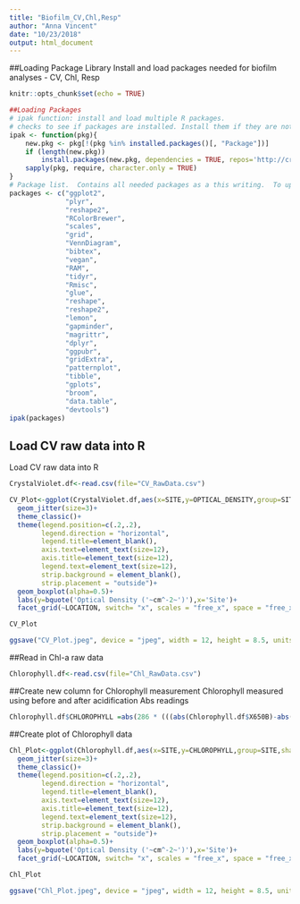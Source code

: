 ```yaml
---
title: "Biofilm_CV,Chl,Resp"
author: "Anna Vincent"
date: "10/23/2018"
output: html_document
---
```


##Loading Package Library
Install and load packages needed for biofilm analyses - CV, Chl, Resp

```r
knitr::opts_chunk$set(echo = TRUE)

##Loading Packages
# ipak function: install and load multiple R packages.
# checks to see if packages are installed. Install them if they are not, then load them into the R session.
ipak <- function(pkg){
    new.pkg <- pkg[!(pkg %in% installed.packages()[, "Package"])]
    if (length(new.pkg)) 
        install.packages(new.pkg, dependencies = TRUE, repos='http://cran.us.r-project.org')
    sapply(pkg, require, character.only = TRUE)
}
# Package list.  Contains all needed packages as a this writing.  To update, simply add new package name to the list!
packages <- c("ggplot2", 
              "plyr", 
              "reshape2", 
              "RColorBrewer", 
              "scales", 
              "grid",
              "VennDiagram",
              "bibtex",
              "vegan",
              "RAM",
              "tidyr",
              "Rmisc",
              "glue",
              "reshape",
              "reshape2",
              "lemon",
              "gapminder",
              "magrittr",
              "dplyr",
              "ggpubr",
              "gridExtra",
              "patternplot",
              "tibble",
              "gplots",
              "broom",
              "data.table",
              "devtools")
ipak(packages)

```

## Load CV raw data into R
Load CV raw data into R

```r
CrystalViolet.df<-read.csv(file="CV_RawData.csv")

```

```r

CV_Plot<-ggplot(CrystalViolet.df,aes(x=SITE,y=OPTICAL_DENSITY,group=SITE,shape=SUBSTRATE,color=SUBSTRATE))+
  geom_jitter(size=3)+
  theme_classic()+
  theme(legend.position=c(.2,.2),
        legend.direction = "horizontal",
        legend.title=element_blank(),
        axis.text=element_text(size=12),
        axis.title=element_text(size=12),
        legend.text=element_text(size=12),
        strip.background = element_blank(),
        strip.placement = "outside")+
  geom_boxplot(alpha=0.5)+
  labs(y=bquote('Optical Density ('~cm^-2~')'),x='Site')+
  facet_grid(~LOCATION, switch= "x", scales = "free_x", space = "free_x")

CV_Plot

ggsave("CV_Plot.jpeg", device = "jpeg", width = 12, height = 8.5, units = "in")

```


##Read in Chl-a raw data

```r
Chlorophyll.df<-read.csv(file="Chl_RawData.csv")
```

##Create new column for Chlorophyll measurement
Chlorophyll measured using before and after acidification Abs readings

```r
Chlorophyll.df$CHLOROPHYLL =abs(286 * (((abs(Chlorophyll.df$X650B)-abs(Chlorophyll.df$X750B))-(abs(Chlorophyll.df$X650A)-abs(Chlorophyll.df$X750A))*5)/Chlorophyll.df$SUBSTRATE_AREA))
```

##Create plot of Chlorophyll data

```r
Chl_Plot<-ggplot(Chlorophyll.df,aes(x=SITE,y=CHLOROPHYLL,group=SITE,shape=SUBSTRATE,color=SUBSTRATE))+
  geom_jitter(size=3)+
  theme_classic()+
  theme(legend.position=c(.2,.2),
        legend.direction = "horizontal",
        legend.title=element_blank(),
        axis.text=element_text(size=12),
        axis.title=element_text(size=12),
        legend.text=element_text(size=12),
        strip.background = element_blank(),
        strip.placement = "outside")+
  geom_boxplot(alpha=0.5)+
  labs(y=bquote('Optical Density ('~cm^-2~')'),x='Site')+
  facet_grid(~LOCATION, switch= "x", scales = "free_x", space = "free_x")

Chl_Plot

ggsave("Chl_Plot.jpeg", device = "jpeg", width = 12, height = 8.5, units = "in")
```


